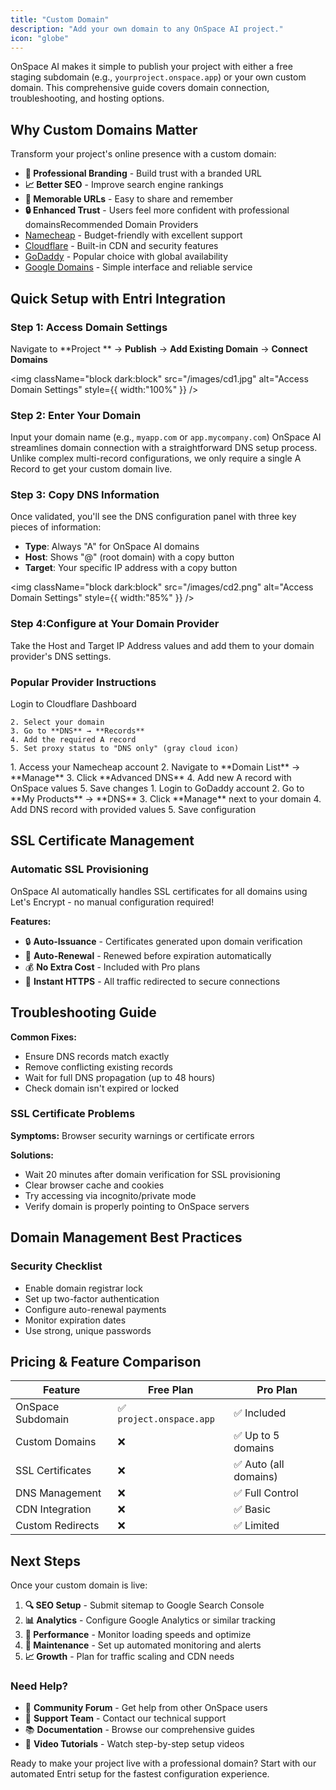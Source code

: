 ```yaml
---
title: "Custom Domain"
description: "Add your own domain to any OnSpace AI project."
icon: "globe"
---
```


OnSpace AI makes it simple to publish your project with either a free staging subdomain (e.g., `yourproject.onspace.app`) or your own custom domain. This comprehensive guide covers domain connection, troubleshooting, and hosting options.

## Why Custom Domains Matter

Transform your project's online presence with a custom domain:

- **🎯 Professional Branding** - Build trust with a branded URL
- **📈 Better SEO** - Improve search engine rankings
- **💭 Memorable URLs** - Easy to share and remember
- **🔒 Enhanced Trust** - Users feel more confident with professional domainsRecommended Domain Providers
- [Namecheap](https://www.namecheap.com) - Budget-friendly with excellent support
- [Cloudflare](https://www.cloudflare.com) - Built-in CDN and security features
- [GoDaddy](https://www.godaddy.com) - Popular choice with global availability
- [Google Domains](https://domains.google.com) - Simple interface and reliable service

## Quick Setup with Entri Integration

### Step 1: Access Domain Settings

Navigate to \*\*Project \*\* → **Publish** →  **Add Existing Domain** → **Connect Domains**

<img
  className="block dark:block"
  src="/images/cd1.jpg"
  alt="Access Domain Settings"
  style={{ width:"100%" }}
/>

### Step 2: Enter Your Domain

Input your domain name (e.g., `myapp.com` or `app.mycompany.com`) OnSpace AI streamlines domain connection with a straightforward DNS setup process. Unlike complex multi-record configurations, we only require a single A Record to get your custom domain live.

### Step 3: **Copy DNS Information**

Once validated, you'll see the DNS configuration panel with three key pieces of information:

- **Type**: Always "A" for OnSpace AI domains
- **Host**: Shows "@" (root domain) with a copy button
- **Target**: Your specific IP address with a copy button

<img
  className="block dark:block"
  src="/images/cd2.png"
  alt="Access Domain Settings"
  style={{ width:"85%" }}
/>

### Step 4:**Configure at Your Domain Provider**

Take the Host and Target IP Address values and add them to your domain provider's DNS settings.

### Popular Provider Instructions

<Tabs>
  <Tab title="Cloudflare">
    Login to Cloudflare Dashboard

    2. Select your domain
    3. Go to **DNS** → **Records**
    4. Add the required A record
    5. Set proxy status to "DNS only" (gray cloud icon)
  </Tab>
  <Tab title="Namecheap">
    1. Access your Namecheap account
    2. Navigate to **Domain List** → **Manage**
    3. Click **Advanced DNS**
    4. Add new A record with OnSpace values
    5. Save changes
  </Tab>
  <Tab title="GoDaddy">
    1. Login to GoDaddy account
    2. Go to **My Products** → **DNS**
    3. Click **Manage** next to your domain
    4. Add DNS record with provided values
    5. Save configuration
  </Tab>
</Tabs>

## SSL Certificate Management

### Automatic SSL Provisioning

OnSpace AI automatically handles SSL certificates for all domains using Let's Encrypt - no manual configuration required!

**Features:**

- 🔒 **Auto-Issuance** - Certificates generated upon domain verification
- 🔄 **Auto-Renewal** - Renewed before expiration automatically
- 💰 **No Extra Cost** - Included with Pro plans
- 🚀 **Instant HTTPS** - All traffic redirected to secure connections

## Troubleshooting Guide

**Common Fixes:**

- Ensure DNS records match exactly
- Remove conflicting existing records
- Wait for full DNS propagation (up to 48 hours)
- Check domain isn't expired or locked

### SSL Certificate Problems

**Symptoms:** Browser security warnings or certificate errors

**Solutions:**

- Wait 20 minutes after domain verification for SSL provisioning
- Clear browser cache and cookies
- Try accessing via incognito/private mode
- Verify domain is properly pointing to OnSpace servers

## Domain Management Best Practices

### Security Checklist

- Enable domain registrar lock
- Set up two-factor authentication
- Configure auto-renewal payments
- Monitor expiration dates
- Use strong, unique passwords

## Pricing & Feature Comparison

| Feature           | Free Plan               | Pro Plan             |
| ----------------- | ----------------------- | -------------------- |
| OnSpace Subdomain | ✅ `project.onspace.app` | ✅ Included           |
| Custom Domains    | ❌                       | ✅ Up to 5 domains    |
| SSL Certificates  | ❌                       | ✅ Auto (all domains) |
| DNS Management    | ❌                       | ✅ Full Control       |
| CDN Integration   | ❌                       | ✅ Basic              |
| Custom Redirects  | ❌                       | ✅ Limited            |

## Next Steps

Once your custom domain is live:

1. **🔍 SEO Setup** - Submit sitemap to Google Search Console
2. **📊 Analytics** - Configure Google Analytics or similar tracking
3. **🚀 Performance** - Monitor loading speeds and optimize
4. **🔄 Maintenance** - Set up automated monitoring and alerts
5. **📈 Growth** - Plan for traffic scaling and CDN needs

### Need Help?

- 💬 **Community Forum** - Get help from other OnSpace users
- 📧 **Support Team** - Contact our technical support
- 📚 **Documentation** - Browse our comprehensive guides
- 🎥 **Video Tutorials** - Watch step-by-step setup videos

Ready to make your project live with a professional domain? Start with our automated Entri setup for the fastest configuration experience.